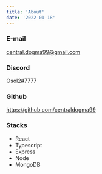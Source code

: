 ```yaml
---
title: 'About'
date: '2022-01-18'
---
```


### E-mail

central.dogma99@gmail.com

### Discord

Osol2#7777

### Github

https://github.com/centraldogma99

### Stacks

- React
- Typescript
- Express
- Node
- MongoDB
